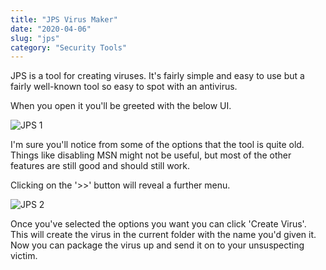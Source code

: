```yaml
---
title: "JPS Virus Maker"
date: "2020-04-06"
slug: "jps"
category: "Security Tools"
---
```


JPS is a tool for creating viruses. It's fairly simple and easy to use but a fairly well-known tool so easy to spot with an antivirus.

When you open it you'll be greeted with the below UI.

![JPS 1](./jps1.png)

I'm sure you'll notice from some of the options that the tool is quite old. Things like disabling MSN might not be useful, but most of the other features are still good and should still work.

Clicking on the '>>' button will reveal a further menu.

![JPS 2](./jps2.png)

Once you've selected the options you want you can click 'Create Virus'. This will create the virus in the current folder with the name you'd given it. Now you can package the virus up and send it on to your unsuspecting victim.